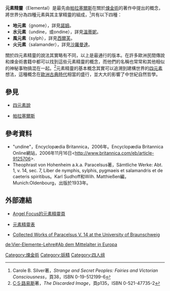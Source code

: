 '''元素精靈'''（Elemental）是最先由[[帕拉塞爾斯|帕拉塞爾斯]]在關於[[煉金術|煉金術]]的著作中提出的概念，將世界分為四種元素與其主掌精靈的組成，<ref>Carole B. Silver著，''Strange and Secret Peoples: Fairies and Victorian Consciousness''，頁38，ISBN 0-19-512199-6</ref>共有以下四種：
*'''地元素'''（gnome），詳見[[地精|諾姆]]。
*'''水元素'''（undine，或ondine），詳見[[溫蒂妮|溫蒂妮]]。
*'''風元素'''（sylph），詳見[[西爾芙|西爾芙]]。
*'''火元素'''（salamander），詳見[[沙羅曼達|沙羅曼達]]。
關於四元素精靈的說法其實略有不同，以上是最通行的版本。在許多歐洲民間傳說和煉金術書籍中都可以找到這些元素精靈的概念，而他們的名稱也常常和其他相似的神秘事物搞混在一起。<ref>[[C·S·路易斯|C·S·路易斯]]著，''The Discarded Image''，頁p135，ISBN 0-521-47735-2</ref>元素精靈的基本概念其實可以追溯到建構世界的[[四元素|四元素]]想法，這種概念在[[歐洲|歐洲]][[古典時代|古典時代]]相當的盛行，並大大的影響了中世紀自然哲學。

==參見==
*[[四元素說|四元素說]]

*[[帕拉塞爾斯|帕拉塞爾斯]]
==參考資料==

{{reflist}}

*"undine"，Encyclopædia Britannica，2006年。Encyclopædia Britannica Online網站，2006年11月16日<http://www.britannica.com/eb/article-9125706>.
* Theophrast von Hohenheim a.k.a. Paracelsus著，Sämtliche Werke: Abt. 1, v. 14, sec. 7, Liber de nymphis, sylphis, pygmaeis et salamandris et de caeteris spiritibus。Karl Sudhoff和Wilh. Matthießen編，Munich:Oldenbourg，出版於1933年。 

==外部連結==

*{{en}}[http://www.angelfocus.com/elementals.htm Angel Focus的元素精靈頁] {{Wayback|url=http://www.angelfocus.com/elementals.htm |date=20191228201013 }}

*{{en}}[http://faerie.monstrous.com/ 元素精靈表] {{Wayback|url=http://faerie.monstrous.com/ |date=20160221170336 }}

*{{de}}[https://web.archive.org/web/20090716001005/http://bib1lp1.rz.tu-bs.de/docportal/servlets/MCRFileNodeServlet/DocPortal_derivate_00000702/intro.htm Collected Works of Paracelsus V. 14 at the University of Braunschweig ]

[[Category:煉金術|Category:煉金術]]
[[Category:妖精|Category:妖精]]
[[Category:四人组|Category:四人组]]

[[de:Vier-Elemente-Lehre#Ab_dem_Mittelalter_in_Europa|de:Vier-Elemente-Lehre#Ab dem Mittelalter in Europa]]